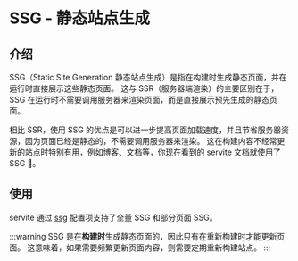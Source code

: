 # SSG - 静态站点生成

## 介绍

SSG（Static Site Generation 静态站点生成）是指在构建时生成静态页面，并在运行时直接展示这些静态页面。
这与 SSR（服务器端渲染）的主要区别在于，SSG 在运行时不需要调用服务器来渲染页面，而是直接展示预先生成的静态页面。

相比 SSR，使用 SSG 的优点是可以进一步提高页面加载速度，并且节省服务器资源，因为页面已经是静态的，不需要调用服务器来渲染。
这在构建内容不经常更新的站点时特别有用，例如博客、文档等，你现在看到的 servite 文档就使用了 SSG 👀。

## 使用

servite 通过 [ssg](/zh/guide/config#ssg) 配置项支持了全量 SSG 和部分页面 SSG。

:::warning
SSG 是在**构建时**生成静态页面的，因此只有在重新构建时才能更新页面。
这意味着，如果需要频繁更新页面内容，则需要定期重新构建站点。
:::

